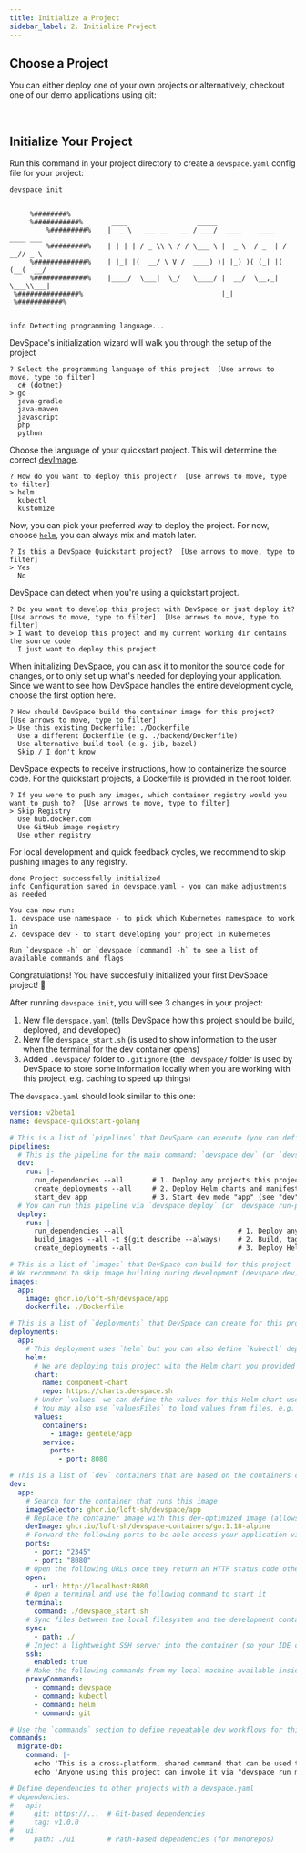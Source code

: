 ```yaml
---
title: Initialize a Project
sidebar_label: 2. Initialize Project
---
```



## Choose a Project
You can either deploy one of your own projects or alternatively, checkout one of our demo applications using git:

<ChooseProjectFragment/>


<br/>

## Initialize Your Project
Run this command in your project directory to create a `devspace.yaml` config file for your project:
```bash
devspace init
```

```

     %########%      
     %###########%       ____                 _____                      
         %#########%    |  _ \   ___ __   __ / ___/  ____    ____   ____ ___ 
         %#########%    | | | | / _ \\ \ / / \___ \ |  _ \  / _  | / __// _ \
     %#############%    | |_| |(  __/ \ V /  ____) )| |_) )( (_| |( (__(  __/
     %#############%    |____/  \___|  \_/   \____/ |  __/  \__,_| \___\\___|
 %###############%                                  |_|
 %###########%


info Detecting programming language...
```

DevSpace's initialization wizard will walk you through the setup of the project
```
? Select the programming language of this project  [Use arrows to move, type to filter]
  c# (dotnet)
> go
  java-gradle
  java-maven
  javascript
  php
  python
```
Choose the language of your quickstart project. This will determine the correct [devImage](/configuration/dev/modifications/dev-image).

```
? How do you want to deploy this project?  [Use arrows to move, type to filter]
> helm
  kubectl
  kustomize
```
Now, you can pick your preferred way to deploy the project. For now, choose [`helm`](/configuration/deployments/helm/), you can always mix and match later.

```
? Is this a DevSpace Quickstart project?  [Use arrows to move, type to filter]
> Yes
  No
```
DevSpace can detect when you're using a quickstart project.

```
? Do you want to develop this project with DevSpace or just deploy it?  [Use arrows to move, type to filter]  [Use arrows to move, type to filter]
> I want to develop this project and my current working dir contains the source code
  I just want to deploy this project
```
When initializing DevSpace, you can ask it to monitor the source code for changes, or to only set up what's needed for deploying your application.  
Since we want to see how DevSpace handles the entire development cycle, choose the first option here.

```
? How should DevSpace build the container image for this project?  [Use arrows to move, type to filter]
> Use this existing Dockerfile: ./Dockerfile
  Use a different Dockerfile (e.g. ./backend/Dockerfile)
  Use alternative build tool (e.g. jib, bazel)
  Skip / I don't know
```
DevSpace expects to receive instructions, how to containerize the source code. For the quickstart projects, a Dockerfile is provided in the root folder.

```
? If you were to push any images, which container registry would you want to push to?  [Use arrows to move, type to filter]
> Skip Registry
  Use hub.docker.com
  Use GitHub image registry
  Use other registry
```
For local development and quick feedback cycles, we recommend to skip pushing images to any registry.

```
done Project successfully initialized
info Configuration saved in devspace.yaml - you can make adjustments as needed

You can now run:
1. devspace use namespace - to pick which Kubernetes namespace to work in
2. devspace dev - to start developing your project in Kubernetes

Run `devspace -h` or `devspace [command] -h` to see a list of available commands and flags
```
Congratulations! You have succesfully initialized your first DevSpace project! 🎉

After running `devspace init`, you will see 3 changes in your project:
1. New file `devspace.yaml` (tells DevSpace how this project should be build, deployed, and developed)
2. New file `devspace_start.sh` (is used to show information to the user when the terminal for the dev container opens)
3. Added `.devspace/` folder to `.gitignore` (the `.devspace/` folder is used by DevSpace to store some information locally when you are working with this project, e.g. caching to speed up things)

The `devspace.yaml` should look similar to this one:
```yaml title=devspace.yaml
version: v2beta1
name: devspace-quickstart-golang

# This is a list of `pipelines` that DevSpace can execute (you can define your own)
pipelines:
  # This is the pipeline for the main command: `devspace dev` (or `devspace run-pipeline dev`)
  dev:
    run: |-
      run_dependencies --all       # 1. Deploy any projects this project needs (see "dependencies")
      create_deployments --all     # 2. Deploy Helm charts and manifests specfied as "deployments"
      start_dev app                # 3. Start dev mode "app" (see "dev" section)
  # You can run this pipeline via `devspace deploy` (or `devspace run-pipeline deploy`)
  deploy:
    run: |-
      run_dependencies --all                            # 1. Deploy any projects this project needs (see "dependencies")
      build_images --all -t $(git describe --always)    # 2. Build, tag (git commit hash) and push all images (see "images")
      create_deployments --all                          # 3. Deploy Helm charts and manifests specfied as "deployments"

# This is a list of `images` that DevSpace can build for this project
# We recommend to skip image building during development (devspace dev) as much as possible
images:
  app:
    image: ghcr.io/loft-sh/devspace/app
    dockerfile: ./Dockerfile

# This is a list of `deployments` that DevSpace can create for this project
deployments:
  app:
    # This deployment uses `helm` but you can also define `kubectl` deployments or kustomizations
    helm:
      # We are deploying this project with the Helm chart you provided
      chart:
        name: component-chart
        repo: https://charts.devspace.sh
      # Under `values` we can define the values for this Helm chart used during `helm install/upgrade`
      # You may also use `valuesFiles` to load values from files, e.g. valuesFiles: ["values.yaml"]
      values:
        containers:
          - image: gentele/app
        service:
          ports:
            - port: 8080

# This is a list of `dev` containers that are based on the containers created by your deployments
dev:
  app:
    # Search for the container that runs this image
    imageSelector: ghcr.io/loft-sh/devspace/app
    # Replace the container image with this dev-optimized image (allows to skip image building during development)
    devImage: ghcr.io/loft-sh/devspace-containers/go:1.18-alpine
    # Forward the following ports to be able access your application via localhost
    ports:
      - port: "2345"
      - port: "8080"
    # Open the following URLs once they return an HTTP status code other than 502 or 503
    open:
      - url: http://localhost:8080
    # Open a terminal and use the following command to start it
    terminal:
      command: ./devspace_start.sh
    # Sync files between the local filesystem and the development container
    sync:
      - path: ./
    # Inject a lightweight SSH server into the container (so your IDE can connect to the remote dev env)
    ssh:
      enabled: true
    # Make the following commands from my local machine available inside the dev container
    proxyCommands:
      - command: devspace
      - command: kubectl
      - command: helm
      - command: git

# Use the `commands` section to define repeatable dev workflows for this project 
commands:
  migrate-db:
    command: |-
      echo 'This is a cross-platform, shared command that can be used to codify any kind of dev task.'
      echo 'Anyone using this project can invoke it via "devspace run migrate-db"'

# Define dependencies to other projects with a devspace.yaml
# dependencies:
#   api:
#     git: https://...  # Git-based dependencies
#     tag: v1.0.0
#   ui:
#     path: ./ui        # Path-based dependencies (for monorepos)
```
